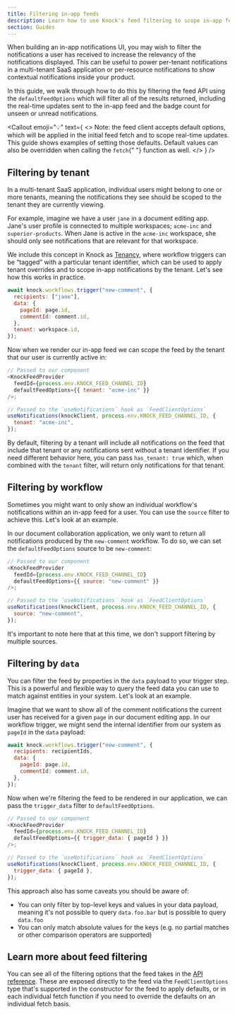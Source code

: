```yaml
---
title: Filtering in-app feeds
description: Learn how to use Knock's feed filtering to scope in-app feeds to display information relevant to a particular tenant, resource, or individual workflow.
section: Guides
---
```


When building an in-app notifications UI, you may wish to filter the notifications a user has received to increase the relevancy of the notifications displayed. This can be useful to power per-tenant notifications in a multi-tenant SaaS application or per-resource notifications to show contextual notifications inside your product.

In this guide, we walk through how to do this by filtering the feed API using the `defaultFeedOptions` which will filter all of the results returned, including the real-time updates sent to the in-app feed and the badge count for unseen or unread notifications.

<Callout
  emoji="💡"
  text={
    <>
      <span className="font-bold">Note:</span> the feed client accepts default
      options, which will be applied in the initial feed fetch and to scope
      real-time updates. This guide shows examples of setting those defaults.
      Default values can also be overridden when calling the <code>fetch</code>{" "}
      function as well.
    </>
  }
/>

## Filtering by tenant

In a multi-tenant SaaS application, individual users might belong to one or more tenants, meaning the notifications they see should be scoped to the tenant they are currently viewing.

For example, imagine we have a user `jane` in a document editing app. Jane's user profile is connected to multiple workspaces; `acme-inc` and `superior-products`. When Jane is active in the `acme-inc` workspace, she should only see notifications that are relevant for that workspace.

We include this concept in Knock as [Tenancy](/send-and-manage-data/tenants), where workflow triggers can be “tagged” with a particular tenant identifier, which can be used to apply tenant overrides and to scope in-app notifications by the tenant. Let's see how this works in practice.

```js title="Triggering our workflow with a tenant"
await knock.workflows.trigger("new-comment", {
  recipients: ["jane"],
  data: {
    pageId: page.id,
    commentId: comment.id,
  },
  tenant: workspace.id,
});
```

Now when we render our in-app feed we can scope the feed by the tenant that our user is currently active in:

```javascript title="Rendering our feed with the tenant filter"
// Passed to our component
<KnockFeedProvider
  feedId={process.env.KNOCK_FEED_CHANNEL_ID}
  defaultFeedOptions={{ tenant: "acme-inc" }}
/>;

// Passed to the `useNotifications` hook as `FeedClientOptions`
useNotifications(knockClient, process.env.KNOCK_FEED_CHANNEL_ID, {
  tenant: "acme-inc",
});
```

By default, filtering by a tenant will include all notifications on the feed that include that tenant or any notifications sent without a tenant identifier. If you need different behavior here, you can pass `has_tenant: true` which, when combined with the `tenant` filter, will return only notifications for that tenant.

## Filtering by workflow

Sometimes you might want to only show an individual workflow's notifications within an in-app feed for a user. You can use the `source` filter to achieve this. Let's look at an example.

In our document collaboration application, we only want to return all notifications produced by the `new-comment` workflow. To do so, we can set the `defaultFeedOptions` source to be `new-comment`:

```js title="Filtering our in-app feed by source"
// Passed to our component
<KnockFeedProvider
  feedId={process.env.KNOCK_FEED_CHANNEL_ID}
  defaultFeedOptions={{ source: "new-comment" }}
/>;

// Passed to the `useNotifications` hook as `FeedClientOptions`
useNotifications(knockClient, process.env.KNOCK_FEED_CHANNEL_ID, {
  source: "new-comment",
});
```

It's important to note here that at this time, we don't support filtering by multiple sources.

## Filtering by `data`

You can filter the feed by properties in the `data` payload to your trigger step. This is a powerful and flexible way to query the feed data you can use to match against entities in your system. Let's look at an example.

Imagine that we want to show all of the comment notifications the current user has received for a given `page` in our document editing app. In our workflow trigger, we might send the internal identifier from our system as `pageId` in the `data` payload:

```js title="Triggering a workflow with data"
await knock.workflows.trigger("new-comment", {
  recipients: recipientIds,
  data: {
    pageId: page.id,
    commentId: comment.id,
  },
});
```

Now when we're filtering the feed to be rendered in our application, we can pass the `trigger_data` filter to `defaultFeedOptions`.

```js title="Filtering our in-app feed by trigger data"
// Passed to our component
<KnockFeedProvider
  feedId={process.env.KNOCK_FEED_CHANNEL_ID}
  defaultFeedOptions={{ trigger_data: { pageId } }}
/>;

// Passed to the `useNotifications` hook as `FeedClientOptions`
useNotifications(knockClient, process.env.KNOCK_FEED_CHANNEL_ID, {
  trigger_data: { pageId },
});
```

This approach also has some caveats you should be aware of:

- You can only filter by top-level keys and values in your data payload, meaning it's not possible to query `data.foo.bar` but is possible to query `data.foo`
- You can only match absolute values for the keys (e.g. no partial matches or other comparison operators are supported)

## Learn more about feed filtering

You can see all of the filtering options that the feed takes in the [API reference](/reference#get-feed). These are exposed directly to the feed via the `FeedClientOptions` type that's supported in the constructor for the feed to apply defaults, or in each individual fetch function if you need to override the defaults on an individual fetch basis.
